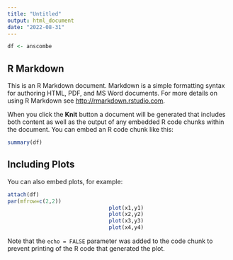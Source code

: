 ```yaml
---
title: "Untitled"
output: html_document
date: "2022-08-31"
---
```


```r
df <- anscombe
```
## R Markdown

This is an R Markdown document. Markdown is a simple formatting syntax for authoring HTML, PDF, and MS Word documents. For more details on using R Markdown see <http://rmarkdown.rstudio.com>.

When you click the **Knit** button a document will be generated that includes both content as well as the output of any embedded R code chunks within the document. You can embed an R code chunk like this:

```r
summary(df)
```

## Including Plots

You can also embed plots, for example:

```r
attach(df)
par(mfrow=c(2,2))
								plot(x1,y1)
								plot(x2,y2)
								plot(x3,y3)
								plot(x4,y4)
```

Note that the `echo = FALSE` parameter was added to the code chunk to prevent printing of the R code that generated the plot.
